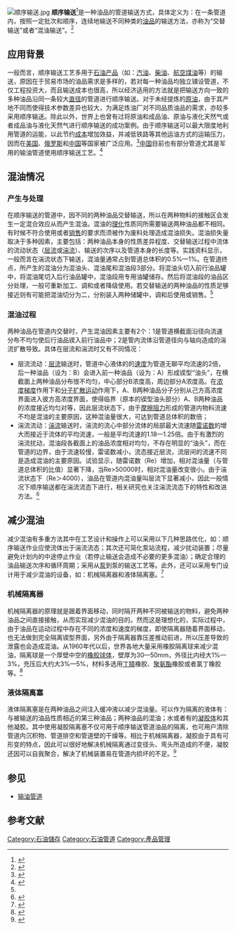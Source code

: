 [[File:顺序输送.jpg|thumb]]
'''顺序输送'''<ref>{{cite book | title=《中华人民共和国国家标准——输油管道工程设计规范 GB50253——2003》 | publisher=中华人民共和国建设部与中华人民共和国国家质量监督检验检疫总局联合发布 | author=叶德峰等 | year=2003-06-10 | location=北京 | pages=P3}}</ref>是一种油品的管道输送方式，具体定义为：在一条管道内，按照一定批次和顺序，连续地输送不同种类的[[石油产品|油品]]的输送方法，亦称为“交替输送”或者“混油输送”。<ref name="shuyouguandaoshejiyuguanli">{{cite book | title=《输油管道设计与管理》 | publisher=石油大学出版社 | author=杨筱蘅、张国忠 | year=1996年8月 | location=东营 | pages=P161—P162 | isbn=7-5636-0866-4}}</ref>

==应用背景==
一般而言，顺序输送工艺多用于[[石油产品|石油产品]]（如：[[汽油|汽油]]、[[柴油|柴油]]、[[航空煤油|航空煤油]]等）的输送，原因在于贸易市场的油品需求是多样的，若对每一种油品均独立铺设管道，不仅工程投资大，而且输送成本也很高，所以经济适用的方法就是把输送方向一致的多种油品沿同一条较大[[直径|直径]]的管道进行顺序输送。对于未经提炼的[[原油|原油]]，由于其产地不同而使得技术参数差异也较大，为满足炼油厂对不同品质油品的需求，亦较多采用顺序输送。除此以外，世界上也曾有过将原油和成品油、原油与液化天然气或者成品油与液化天然气进行顺序输送的成功案例。由于顺序输送可以最大限度地利用管道的运能，以此节约[[成本|成本]]增加效益，并减低铁路等其他运油方式的运输压力，因而在[[美国|美国]]、[[俄罗斯|俄罗斯]]和[[中华人民共和国|中国]]等国家被广泛应用。<ref>{{cite book | title=Batching crude oil and NGL through a Canandian trukline | publisher=Pipe Line Industry | author=Peter Bontkes | year=Jnue 1989}}</ref>[[中华人民共和国|中国]]目前也有部分管道尤其是军用的输油管道使用顺序输送工艺。<ref>{{cite book | title=野战输油管线的密闭输送与顺序输送 | publisher=石油学报 | author=王宝诚 | year=1997年8月第一版}}</ref>

==混油情况==
===产生与处理===
在顺序输送的管道中，因不同的两种油品交替输送，所以在两种物料的接触区会发生一定混合效应从而产生混油。混油的[[物理|理]][[化学|化]]性质同所需要输送两种油品都不相同。有时候不符合使用或者[[销售|销售]]的要求而须被作为废料处理造成混油损失。混油损失量取决于多种因素，主要包括：两种油品本身的性质差异程度、交替输送过程中流体的流动状态（[[层流|层流]]或[[湍流|湍流]]）、输送的次序以及管道本身的长度等。实践资料显示，一般而言在湍流状态下输送，混油量通常占到管道总体积的0.5%—1%。在管道终点，所产生的混油分为混油头、混油尾和混油段3部分。将混油头切入前行油品罐中，将混油尾切入后行油品罐中，混油段用专用油罐储存。然后将混油段的油品区分处理，一般可重新加工、调和或者降级使用。若交替输送的两种油品的性质足够接近则有可能把混油切分为二，分别装入两种储罐中，调和后使用或销售。<ref name="shuyouguandaoshejiyuguanli"/>
===混油过程===
两种油品在管道内交替时，产生混油因素主要有2个：1是管道横截面沿径向流速分布不均匀使后行油品锲入前行油品中；2是管内流体沿管道径向与轴向造成的湍流扩散导致。具体在层流和湍流时又有不同情况：
*层流流动：[[层流|层流]]输送时，管道中心液体的的[[速度|速度]]为管道无聊平均流速的2倍，后一种油品（设为：B）会进入前一种油品（设为：A）形成锲型“油头”，在横截面上两种油品分布很不均匀，中心部分B浓度高，周边部分A浓度高。在[[浓度|浓度]][[梯度|梯度]]作用下和[[布朗运动|分子扩散运动]]作用下，A、B两种油品分子分别从己方高浓度界面进入彼方高浓度界面，使得临界（原本的锲型油头部分）A、B两种油品的浓度接近均匀对等，因此层流状态下，由于[[摩擦阻力|摩擦阻力]]形成的管道内物料流速不均是混油的主要原因，这种混油量很大，可达到管道总体积的数倍；
*湍流流动：[[湍流|湍流]]输送时，湍流的流心中部分流体的局部最大流速随[[雷诺数|雷诺数]]的增大而接近于流体的平均流速，一般是平均流速的1.18—1.25倍。由于有激烈的湍流扰动，混油段各截面上的油品浓度相对均匀，不存在明显的“油头”，而在管道的边界，由于流速较慢，雷诺数减小，流态接近层流，流层间的流速不同是造成混油的主要原因。试验显示，随雷诺数（Re）增加，相对混油量（与管道总体积的比值）显著下降，当Re>50000时，相对混油量改变很小。由于湍流状态下（Re＞4000），油品在管道内混油量叫层流下显著减小，因此一般情况下顺序输送都在湍流流态下进行，相关研究也关注湍流流态下的特性和改进方法。<ref name="shuyouguandaoshejiyuguanli2">{{cite book | title=《输油管道设计与管理》 | publisher=石油大学出版社 | author=杨筱蘅、张国忠 | year=1996年8月 | location=东营 | pages=P163 | isbn=7-5636-0866-4}}</ref>

==减少混油==
减少混油有多重方法其中在工艺设计和操作上可以采用以下几种思路优化，如：顺序输送作业应使流体出于湍流流态；其次还可简化泵站流程，减少扰动装置；尽量避免计划内的中途停止作业（若停止输送会造成不必要的更多混油）；确定合理的油品输送次序和循环周期；采用从[[泵|泵]]到泵的输送工艺等。此外，还可以采用专门设计用于减少混油的设备，如：机械隔离器和液体隔离塞。<ref name="shuyouguandaoshejiyuguanli3">{{cite book | title=《输油管道设计与管理》 | publisher=石油大学出版社 | author=杨筱蘅、张国忠 | year=1996年8月 | location=东营 | pages=P185—P186 | isbn=7-5636-0866-4}}</ref>
===机械隔离器===
机械隔离器的原理就是跟着界面移动，同时隔开两种不同被输送的物料，避免两种油品之间直接接触，从而实现减少混油的目的。然而这是理想化的，实际过程中，由于油品在运动过程中存在不同的浓度和速度的梯度，即使隔离器随着界面移动，也无法做到完全隔离锲型界面，另外由于隔离器靠压差推动前进，所以压差导致的泄露也会造成混油。从1960年代以后，世界各地大量采用橡胶隔离球来减少混油，隔离球是一个厚壁中空的[[橡胶|橡胶]][[球|球体]]，壁厚为30—50mm，外径比内经大1%—3%，充压后大约大3%—5%，材料多选用[[丁腈|丁腈]]橡胶、[[聚氨酯|聚氨酯]]橡胶或者氯丁橡胶等。<ref>{{cite book | title=成品的油顺序输送与最优化[苏] | publisher=石油工业出版社 | author=M.B.卢里耶等 | location=北京}}</ref>
===液体隔离塞===
液体隔离塞是在两种油品之间注入缓冲液以减少混油量。可以作为隔离的液体有：与被输送的油品性质相近的第三种油品；两种油品的混油；水或者有的[[胶体|凝胶体]]和其他凝胶。其中使用凝胶隔离塞不仅可用于顺序输送管道油品的隔离，也可用户清除管道内沉积物、管道排空和管道壁的干燥等。相比于机械隔离器，凝胶由于具有可形变的特点，因此可以很好地解决机械隔离通过变径头、弯头所造成的不便，凝胶还因可以自我聚合，解决了机械装置易在管道内损坏的不足。<ref>{{cite book | title=Practical applications for gelled fluid pipping | publisher=Pipe Line Industry | author=R.J.Purinton,etc | year=March 1987}}</ref>

==参见==
*[[输油管道|输油管道]]
==参考文献==
{{reflist|1}}

[[Category:石油儲存|Category:石油儲存]]
[[Category:石油管道|Category:石油管道]]
[[Category:產品管理|Category:產品管理]]
